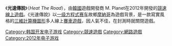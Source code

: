 {{multiple issues|
{{orphan|time=2013-12-10T13:45:37+00:00}}
{{unreferenced|time=2013-12-10T13:45:37+00:00}}
}}
《'''光速傳說'''》（''Heat The Road''），由[[韓國|韓國]]遊戲開發商 M. Planet在2012年開發的[[競速遊戲|競速]][[線上遊戲|線上遊戲]]。《光速傳說》以[[一级方程式赛车|一级方程式赛车]]故鄉[[摩納哥|摩納哥]]為遊戲背景，是一款寫實風格的[[三維計算機圖形|三維計算機圖形]]多人線上[[賽車遊戲|賽車遊戲]]，因人氣不佳，在封測時就關閉遊戲。

[[Category:韩国开发电子游戏|Category:韩国开发电子游戏]]
[[Category:競速遊戲|Category:競速遊戲]]
[[Category:網路遊戲|Category:網路遊戲]]
[[Category:2012年电子游戏|Category:2012年电子游戏]]

{{videogame-stub}}